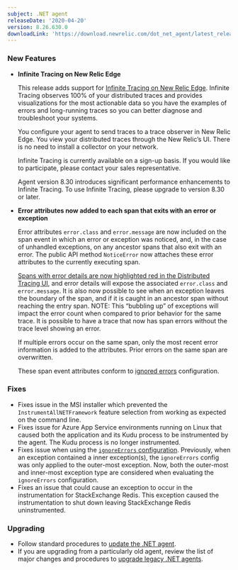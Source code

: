 ```yaml
---
subject: .NET agent
releaseDate: '2020-04-20'
version: 8.26.630.0
downloadLink: 'https://download.newrelic.com/dot_net_agent/latest_release'
---
```


### New Features

* **Infinite Tracing on New Relic Edge**

  This release adds support for [Infinite Tracing on New Relic Edge](https://docs.newrelic.com/docs/understand-dependencies/distributed-tracing/enable-configure/enable-distributed-tracing). Infinite Tracing observes 100% of your distributed traces and provides visualizations for the most actionable data so you have the examples of errors and long-running traces so you can better diagnose and troubleshoot your systems.

  You configure your agent to send traces to a trace observer in New Relic Edge. You view your distributed traces through the New Relic’s UI. There is no need to install a collector on your network.

  Infinite Tracing is currently available on a sign-up basis. If you would like to participate, please contact your sales representative.

  Agent version 8.30 introduces significant performance enhancements to Infinite Tracing. To use Infinite Tracing, please upgrade to version 8.30 or later.
* **Error attributes now added to each span that exits with an error or exception**

  Error attributes `error.class` and `error.message` are now included on the span event in which an error or exception was noticed, and, in the case of unhandled exceptions, on any ancestor spans that also exit with an error. The public API method `NoticeError` now attaches these error attributes to the currently executing span.

  [Spans with error details are now highlighted red in the Distributed Tracing UI](https://docs.newrelic.com/docs/apm/distributed-tracing/ui-data/understand-use-distributed-tracing-data#rules-limits), and error details will expose the associated `error.class` and `error.message`. It is also now possible to see when an exception leaves the boundary of the span, and if it is caught in an ancestor span without reaching the entry span. NOTE: This “bubbling up” of exceptions will impact the error count when compared to prior behavior for the same trace. It is possible to have a trace that now has span errors without the trace level showing an error.

  If multiple errors occur on the same span, only the most recent error information is added to the attributes. Prior errors on the same span are overwritten.

  These span event attributes conform to [ignored errors](https://docs.newrelic.com/docs/agents/manage-apm-agents/agent-data/manage-errors-apm-collect-ignore-or-mark-expected#ignore) configuration.

### Fixes

* Fixes issue in the MSI installer which prevented the `InstrumentAllNETFramework` feature selection from working as expected on the command line.
* Fixes issue for Azure App Service environments running on Linux that caused both the application and its Kudu process to be instrumented by the agent. The Kudu process is no longer instrumented.
* Fixes issue when using the [`ignoreErrors` configuration](https://docs.newrelic.com/docs/agents/net-agent/configuration/net-agent-configuration#error-ignoreErrors). Previously, when an exception contained a inner exception(s), the `ignoreErrors` config was only applied to the outer-most exception. Now, both the outer-most and inner-most exception type are considered when evaluating the `ignoreErrors` configuration.
* Fixes an issue that could cause an exception to occur in the instrumentation for StackExchange Redis. This exception caused the instrumentation to shut down leaving StackExchange Redis uninstrumented.

### Upgrading

* Follow standard procedures to [update the .NET agent](/docs/agents/net-agent/installation-configuration/update-net-agent).
* If you are upgrading from a particularly old agent, review the list of major changes and procedures to [upgrade legacy .NET agents](/docs/agents/net-agent/troubleshooting/upgrade-legacy-net-agents).
